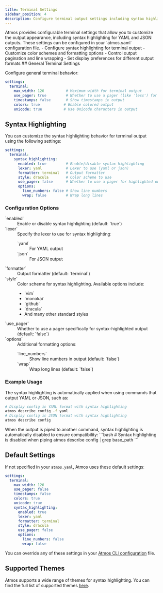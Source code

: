 ```yaml
---
title: Terminal Settings
sidebar_position: 4
description: Configure terminal output settings including syntax highlighting
---
```



<Intro>
Atmos provides configurable terminal settings that allow you to customize the output appearance, including syntax highlighting for YAML and JSON outputs. These settings can be configured in your `atmos.yaml` configuration file.
</Intro>
<KeyPoints>
- Configure syntax highlighting for terminal output
- Customize color schemes and formatting options
- Control output pagination and line wrapping
- Set display preferences for different output formats
</KeyPoints>
## General Terminal Settings

Configure general terminal behavior:

```yaml
settings:
  terminal:
    max_width: 120          # Maximum width for terminal output
    use_pager: true         # Whether to use a pager (like 'less') for long output
    timestamps: false       # Show timestamps in output
    colors: true           # Enable colored output
    unicode: true          # Use Unicode characters in output
```

## Syntax Highlighting

You can customize the syntax highlighting behavior for terminal output using the following settings:

```yaml
settings:
  terminal:
    syntax_highlighting:
      enabled: true         # Enable/disable syntax highlighting
      lexer: yaml           # Lexer to use (yaml or json)
      formatter: terminal   # Output formatter
      style: dracula        # Color scheme to use
      use_pager: false      # Whether to use a pager for highlighted output
      options:
        line_numbers: false # Show line numbers
        wrap: false         # Wrap long lines
```

### Configuration Options

<dl>
  <dt>`enabled`</dt>
  <dd>Enable or disable syntax highlighting (default: `true`)</dd>
  
  <dt>`lexer`</dt>
  <dd>
    Specify the lexer to use for syntax highlighting:
    <dl>
      <dt>`yaml`</dt>
      <dd>For YAML output</dd>
      <dt>`json`</dt>
      <dd>For JSON output</dd>
    </dl>
  </dd>
  
  <dt>`formatter`</dt>
  <dd>Output formatter (default: `terminal`)</dd>
  
  <dt>`style`</dt>
  <dd>
    Color scheme for syntax highlighting. Available options include:
    <ul>
      <li>`vim`</li>
      <li>`monokai`</li>
      <li>`github`</li>
      <li>`dracula`</li>
      <li>And many other standard styles</li>
    </ul>
  </dd>
  
  <dt>`use_pager`</dt>
  <dd>Whether to use a pager specifically for syntax-highlighted output (default: `false`)</dd>
  
  <dt>`options`</dt>
  <dd>
    Additional formatting options:
    <dl>
      <dt>`line_numbers`</dt>
      <dd>Show line numbers in output (default: `false`)</dd>
      <dt>`wrap`</dt>
      <dd>Wrap long lines (default: `false`)</dd>
    </dl>
  </dd>
</dl>

### Example Usage

The syntax highlighting is automatically applied when using commands that output YAML or JSON, such as:

```bash
# Display config in YAML format with syntax highlighting
atmos describe config -f yaml
# Display config in JSON format with syntax highlighting
atmos describe config
```

<Note>
When the output is piped to another command, syntax highlighting is automatically disabled to ensure compatibility:
```bash
# Syntax highlighting is disabled when piping
atmos describe config | grep base_path
```
</Note>

## Default Settings

If not specified in your `atmos.yaml`, Atmos uses these default settings:

```yaml
settings:
  terminal:
    max_width: 120
    use_pager: false
    timestamps: false
    colors: true
    unicode: true
    syntax_highlighting:
      enabled: true
      lexer: yaml
      formatter: terminal
      style: dracula
      use_pager: false
      options:
        line_numbers: false
        wrap: false
```

You can override any of these settings in your [Atmos CLI configuration](/cli/configuration) file. 

## Supported Themes

Atmos supports a wide range of themes for syntax highlighting. You can find the full list of supported themes [here](https://xyproto.github.io/splash/docs/).